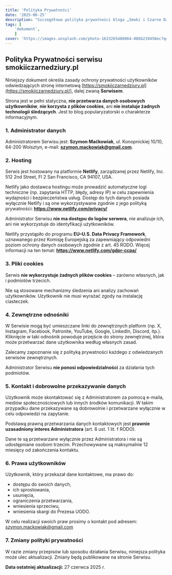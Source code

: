 ```yaml
---
title: 'Polityka Prywatności'
date: '2025-06-25'
description: "Szczegółowa polityka prywatności bloga „Smoki i Czarne Dziury”, obejmująca zasady przetwarzania danych, hosting, pliki cookies, logi serwera oraz prawa użytkowników zgodnie z RODO."
tags: [
	'dokument',
	]
cover: 'https://images.unsplash.com/photo-1633265486064-086b219458ec?q=80&w=2070&auto=format&fit=crop&ixlib=rb-4.1.0&ixid=M3wxMjA3fDB8MHxwaG90by1wYWdlfHx8fGVufDB8fHx8fA%3D%3D'
---
```

## Polityka Prywatności serwisu smokiiczarnedziury.pl

Niniejszy dokument określa zasady ochrony prywatności użytkowników odwiedzających stronę internetową [https://smokiiczarnedziury.pl](https://smokiiczarnedziury.pl/), dalej zwaną **Serwisem**.

Strona jest w pełni statyczna, **nie przetwarza danych osobowych użytkowników**, **nie korzysta z plików cookies**, ani **nie instaluje żadnych technologii śledzących**. Jest to blog popularyzatorski o charakterze informacyjnym.

### 1. Administrator danych

Administratorem Serwisu jest: **Szymon Maćkowiak**, ul. Konopnickiej 10/10, 64-200 Wolsztyn, e-mail: **szymon.mackowiak@gmail.com**.

### 2. Hosting

Serwis jest hostowany na platformie **Netlify**, zarządzanej przez Netlify, Inc.
512 2nd Street, Fl 2 San Francisco, CA 94107, USA.

Netlify jako dostawca hostingu może prowadzić automatyczne logi techniczne (np. zapytania HTTP, błędy, adresy IP) w celu zapewnienia wydajności i bezpieczeństwa usług. Dostęp do tych danych posiada wyłącznie Netlify i są one wykorzystywane zgodnie z jego polityką prywatności:
**https://www.netlify.com/privacy/**

Administrator Serwisu **nie ma dostępu do logów serwera**, nie analizuje ich, ani nie wykorzystuje do identyfikacji użytkowników.

Netlify przystąpiło do programu **EU–U.S. Data Privacy Framework**, uznawanego przez Komisję Europejską za zapewniający odpowiedni poziom ochrony danych osobowych zgodnie z art. 45 RODO. Więcej informacji na ten temat: 
**https://www.netlify.com/gdpr-ccpa/**

### 3. Pliki cookies

Serwis **nie wykorzystuje żadnych plików cookies** – zarówno własnych, jak i podmiotów trzecich.

Nie są stosowane mechanizmy śledzenia ani analizy zachowań użytkowników. Użytkownik nie musi wyrażać zgody na instalację ciasteczek.

### 4. Zewnętrzne odnośniki

W Serwisie mogą być umieszczane linki do zewnętrznych platform (np. X, Instagram, Facebook, Patronite, YouTube, Google, LinkedIn, Discord, itp.). Kliknięcie w taki odnośnik powoduje przejście do strony zewnętrznej, która może przetwarzać dane użytkownika według własnych zasad.

Zalecamy zapoznanie się z polityką prywatności każdego z odwiedzanych serwisów zewnętrznych.

Administrator Serwisu **nie ponosi odpowiedzialności** za działania tych podmiotów.

### 5. Kontakt i dobrowolne przekazywanie danych

Użytkownik może skontaktować się z Administratorem za pomocą e-maila, mediów społecznościowych lub innych środków komunikacji. W takim przypadku dane przekazywane są dobrowolnie i przetwarzane wyłącznie w celu odpowiedzi na zapytanie.

Podstawą prawną przetwarzania danych kontaktowych jest **prawnie uzasadniony interes Administratora** (art. 6 ust. 1 lit. f RODO).

Dane te są przetwarzane wyłącznie przez Administratora i nie są udostępniane osobom trzecim. Przechowywane są maksymalnie 12 miesięcy od zakończenia kontaktu.

### 6. Prawa użytkowników

Użytkownik, który przekazał dane kontaktowe, ma prawo do:

- dostępu do swoich danych,
- ich sprostowania,
- usunięcia,
- ograniczenia przetwarzania,
- wniesienia sprzeciwu,
- wniesienia skargi do Prezesa UODO.

W celu realizacji swoich praw prosimy o kontakt pod adresem: szymon.mackowiak@gmail.com

### 7. Zmiany polityki prywatności

W razie zmiany przepisów lub sposobu działania Serwisu, niniejsza polityka może ulec aktualizacji. Zmiany będą publikowane na stronie Serwisu.

**Data ostatniej aktualizacji:** 27 czerwca 2025 r.